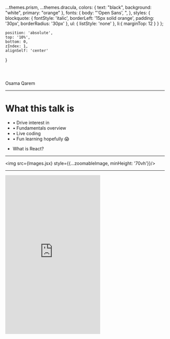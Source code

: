 
  ...themes.prism,
  ...themes.dracula,
  colors: {
    text: "black",
    background: "white",
    primary: "orange"
  },
   fonts: {
    body: "'Open Sans', ",
  },
  styles: {
    blockquote: {
      fontStyle: 'italic',
      borderLeft: '15px solid orange',
      padding: '30px',
      borderRadius: '30px'
    },
    ul: {
      listStyle: 'none'
    },
    li:{
      marginTop: 12
    }
  }
};

    position: 'absolute',
    top: '10%',
    bottom: 0,
    zIndex: 1,
    alignSelf: 'center'
  }



<Header>
  <Innov8tifHeader/>
</Header>

<Footer>
  <div style={{marginBottom: 10, fontWeight: '500', fontSize: 14, opacity: .5}}>Osama Qarem</div>
</Footer>





<!-- START -->

<Intro/>

---

# What this talk is

<ul>
  <li>• Drive interest in <CoolText/> <ReactLogo/></li>
  <li>• Fundamentals overview</li>
  <li>• Live coding</li>
  <li>• Fun learning
    <span style = {{
      position: 'relative',
      bottom: '10px',
      left: '5px',
      fontSize: '40%', 
      width: '100%',
      textAlign: 'center'}}>
      hopefully 😱
      </span>
  </li>
</ul>

<Notes>

  - What is React?

</Notes>

---

 <img src={Images.jsx} style={{...zoomableImage, minHeight: '70vh'}}/>


---

<iframe sandbox="allow-forms allow-scripts" height='500' title='KxPVjm' src='https://insights.stackoverflow.com/survey/2019#technology-_-most-loved-dreaded-and-wanted-web-frameworks' frameBorder='no' allowtransparency='true' allowFullScreen={true} style={{ width: '100%', outline: 'none' }}/>

<Notes>

  - Everyone who drove a Tesla, wants to drive a tesla again.

</Notes>

---

<img src={Images.twitch} style={fullScreenImage}/>

---

<img src={Images.airbnb} style={fullScreenImage}/>

---

<img src={Images.netflix} style={fullScreenImage}/>

---

<img src={Images.bf1} style={{...fullScreenImage, objectFit: 'scale-down'}}/>

<Notes>

- Why are C# developers using React and JS?

</Notes>

---

> # What problems is <CoolText noUnderline={true}/> solving?

<Notes>

  - Lets start with a bit of history

</Notes>

---

<img src={Images.message} style={{...zoomableImage, maxHeight: '80vh'}} />

<Notes>

  - Its a classic distributed systems problem.

  - Click a message notification. Ops, you already read it.

  - They tried to fix many edge cases, it kept coming back.

  - Something is fundamentally broken

</Notes>

---

<img src={Images.mvc_basic} style={{...zoomableImage, maxHeight: '80vh'}} />

---

<img src={Images.mvc} style={{...zoomableImage, maxHeight: '80vh'}} />


<Notes>

  - Infinite loop.

  - Debugging is hard.

</Notes>

---

<img src={Images.flux} style={{...zoomableImage, maxHeight: '80vh'}} />

<Notes>

  - 1 way data flow.

  - Debugging is easy.

  - Climbing a tree.

  - You don't need to know this to be productive.

</Notes>

---

<img src={Images.vdom} style={{...zoomableImage, maxHeight: '80vh'}} />

<Notes>

  - Easily keep UI in sync with application state.

</Notes>

---

# Other Benefits 💪🏻

- • Declarative UI code — less room for mistakes.
- • Build reusuable components — encourages modularity.
- • State management tools.

---

# <p><span style={{fontWeight: 'normal'}}>Ready for some </span><s><CoolText/></s><span style={{fontWeight: 'normal'}}> <b>modern JavaScript 😬?</b></span></p>

<Notes>

  - Where JS ends and React begins

</Notes>

---

<img src={Images.safebiker} style={{...fullScreenImage, objectFit: "contain"}}/>

___

<img src={Images.unsafebiker} style={{...fullScreenImage, objectFit: "contain"}}/>

---

<div style = {{fontSize: '3rem'}}>

<CodeSurfer >

  ```js title="Declarations"
  var one


  let two


  const three
  ```

</CodeSurfer>

</div>


---


<div style = {{fontSize: '3.5rem'}}>

<CodeSurferColumns>

<Step title="Difference in Scope" >

```js 
function example() {
  
  if(true){
    var i = 123
  }

  console.log(i) 
  
}
```

```js 
function example() {
  
  if(true){
    let i = 123
  }

  console.log(i) 
  
}
```

</Step>

<Step title="Difference in Scope" >

```js 4[5,6,7,8,9],7,8
function example() {
  
  if(true){
    var i = 123
  }

  console.log(i) 
  
}
```

```js 4[5,6,7,8,9],7,8
function example() {
  
  if(true){
    let i = 123
  }

  console.log(i) 
  
}
```

</Step>

<Step title="Difference in Scope" >

```js 4,7,8
function example() {

  if(true){
    var i = 123
  }

  console.log(i) 
  // 123
}
```

```js 4,7,8
function example() {

  if(true){
    let i = 123
  }

  console.log(i) 
  // ReferenceError
}
```

</Step>

<Step title="Difference in Scope" >

```js 3,5 
function example() {

  console.log(i)

  var i = "Hmm..."
}
```

```js 3,5
function example() {

  console.log(x)

  let x = "Hmm..."
}
```

</Step>

<Step title="Difference in Scope" >

```js 3,4,6 
function example() {

  console.log(i)
  // undefined

  var i = "Hmm..."
}
```

```js 3,4,6
function example() {

  console.log(x)
  // ReferenceError

  let x = "Hmm..."
}
```

</Step>

</CodeSurferColumns>

</div>

---
---

<div style = {{fontSize: '3.5rem'}}>

<CodeSurfer >

  ```js title="Object Destructuring" 
  const car = { make: "Honda", model: "Civic", year: "2020" }

  const make = car.make
  const model = car.model
  const year = car.year
  ```

  ```js 1,7,8 title="Object Destructuring"
  const car = { make: "Honda", model: "Civic", year: "2020" }

  const make = car.make
  const model = car.model
  const year = car.year

  // Destructured
  const { make, model, year } = car
  ```

  
  ```js title="Array Destructuring" 
  const listOfMonths = [ "March", "April", "May" ]

  const march = listOfMonths[0]
  const april = listOfMonths[1]
  const may = listOfMonths[2]
  ```

  ```js 1,8,9 title="Array Destructuring" 
  const listOfMonths = [ "March", "April", "May" ]

  const march = listOfMonths[0]
  const april = listOfMonths[1]
  const may = listOfMonths[2]

  // Destructured
  const [ march, april, may ] = listOfMonths

  ```


  ```js title="Spread Operator" 
  const car = {
    make: "Nissan",
    model: "Skyline GT-R",
    year: "2020",
    topSpeed: "Slower than Myvi",
  }

  const carClone = {
    make: car.make,
    model: car.model,
    year: car.year,
    topSpeed: car.topSpeed,
  }  
  ```

  ```js title="Spread Operator" 
  const car = {
    make: "Nissan",
    model: "Skyline GT-R",
    year: "2020",
    topSpeed: "Slower than Myvi",
  }

  const carClone = { ...car }  
  ```

  ```js title="Spread Operator" 
  const listOfMonths = [ "March", "April", "May" ]

  const listOfMonthsClone = [ ...listOfMonths ]
  ```

</CodeSurfer >

</div>

---
---

<div style = {{fontSize: '3.5rem'}}>

<CodeSurfer >

```js title="Functions" 
              
  function wow (){

  }

```

```js 1:11 title="Higher–Order Functions" 

  const wow = function (){

  }

```

```js 1:11 title="Higher–Order Functions" 

  const wow = function (){

    return function (){

      
      

    } 
  }

```

```js 1:11 title="Composition" 
  const wow = function (){

    return function (){

      return function (){

      }   
    } 
  }

```

```js 1:11 title="Composition" 
  const wow = function (){

    return function (){

      return function (){

      }   
    } 
  }

```

```js 1:11 title="Composition" 
  const wow = function (){

    return function (){

      return function (){

      }   
    } 
  }

  wow()()()

```

```js title="Arrow Functions" 
  const wow = () => {}

```

```js title="Arrow Functions" 
  const wow = () => () => () => {}

  wow()()()

```

</CodeSurfer >

</div>

---
---

<div style = {{fontSize: '3.5rem'}}>

<CodeSurferColumns>

<Step >

### Function

```jsx
function myFunction (){

  return null
}

```

</Step>

<Step>

#### <CoolText/> Function Component


```jsx 1:5
function Innov8tif (){
  const name = "Innov8tif"

  return <div>{name}</div>
}

```

</Step>

<Step>

#### <CoolText/> Function Component<br/><br/>A function that returns <CoolText text="JSX" noUnderline/>


```jsx 1:5
function Innov8tif (){
  const name = "Innov8tif"

  return <div>{name}</div>
}

```

</Step>

<Step>

#### Use it in <CoolText text="another component" noUnderline/>

```jsx 1:10
function App (){

  return <Innov8tif/>
}

function Innov8tif (){
  const name = "Innov8tif"

  return <div>{name}</div>
}

```

</Step>

<Step>

#### Use it in <CoolText text="another component" noUnderline/>

```jsx 1:10
function App (){

  return <Innov8tif/>
}

function Innov8tif (){
  const name = "Innov8tif"

  return <div>{name}</div>
}

```

</Step>

</CodeSurferColumns>

</div>


---

<video  height="90%" controls>
  <source src={require("./assets/twitter.mp4")} type="video/mp4"/>
</video>

---

# Play with <CoolText/>!

<a href="https://codesandbox.io" target="_blank" style={{marginTop: "5%"}}>
 <img src={Images.codesandbox} style={{...zoomableImage, maxHeight: '50vh'}}/>
</a>

---

# Suggested Resources

- 

---
